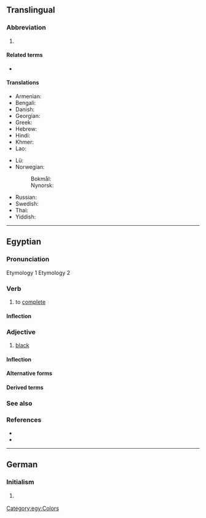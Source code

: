 {{also|.km|KM}}
{{character info/new|㎞}}
==Translingual==

===Abbreviation===
{{rfc-header|Abbreviation}}
{{head|mul|abbreviation}}

# {{SI-unit-abb2|kilo|meter|metre|[[length]]}}

====Related terms====
* {{l|mul|kms}}

====Translations====
{{trans-top|kilometer}}
* Armenian: {{t|hy|կմ}}
* Bengali: {{t-needed|bn}}
* Danish: {{t+|da|km}}
* Georgian: {{t|ka|კმ}}
* Greek: {{t|el|χλμ.}}
* Hebrew: {{t|he|ק”מ|sc=Hebr}}
* Hindi: {{t|hi|सहस्रमान|tr=sahasramān|sc=Deva}}
* Khmer: {{t|km|គ.ម|tr=km|sc=Khmr}}
* Lao: {{t|lo|ກມ}}
{{trans-mid}}
* Lü: {{t|khb|ᦜᧅ|tr=la᷄k|sc=Talu}}
* Norwegian:
*: Bokmål: {{t+|nb|km}}
*: Nynorsk: {{t|nn|km}}
* Russian: {{t+|ru|км}}
* Swedish: {{t+|sv|km}}
* Thai: {{t+|th|กม.|tr=km.}}
* Yiddish: {{t-needed|yi}}
{{trans-bottom}}

----

==Egyptian==

===Pronunciation===
Etymology 1
{{egy-IPA-R|o=kaːm|m=kaːm|l=koːm}}
Etymology 2
{{egy-IPA-R|o=ˈkuːmaw|m=ˈkuːmaw|l=keːm}}
{{egy-IPA-E}}

===Verb===
{{egy-verb|2-lit|head=<hiero>km-m</hiero>}}

# {{lb|egy|transitive}} to [[complete]]

====Inflection====
{{egy-conj-2-lit|km|kmm}}

===Adjective===
{{egy-adj|head=<hiero>km-m-D3</hiero>}}

# [[black]]

====Inflection====
{{egy-decl-adj|km|ptcp=pa}}

====Alternative forms====
{{egy-hieroforms
|<hiero>km:Y1</hiero>|read1=km
|<hiero>km</hiero>|read2=km}}

====Derived terms====
{{der2|egy
|{{l|egy|kmt||[[Egypt]]}}
|{{l|egy|kmt}}<sup>?</sup> (“a type of jar”)
|{{l|egy|kmt||the [[Egyptian]]s}}
|{{l|egy|km wr||[[w:Great Bitter Lake|the Bitter Lakes]]}}
|m km n ꜣt}}

===See also===
{{table:colors/egy}}

===References===
* {{R:egy:Faulkner}}
* {{R:egy:Allen|316}}

[[Category:egy:Colors]]

----

==German==

===Initialism===
{{rfc-header|Initialism}}
{{de-initialism}}

# {{initialism of|Kilometer|lang=de}} {{gloss|''American:'' kilometer, ''British:'' kilometre}}